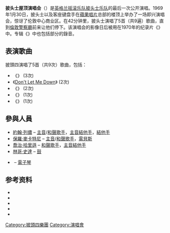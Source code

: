 {{noteTA
|G1=BE
|1=zh-cn:詹姆斯; zh-hk:占士; zh-tw:詹姆士;
|2=zh-cn:披头士; zh-tw:披頭四; zh-hk:披頭四;
|3=zh-cn:乐队;zh-tw:樂團;zh-hk:樂隊;zh-hant:樂團;zh-mo:樂隊;
}}
{{Infobox event
| title            = 披头士屋顶演唱会
| coordinates      = {{coord|51|30|37.48|N|0|8|23.13|W}}
| date             = 1969年1月30日
| location         = [[薩佛街|薩佛街3號]]
|participants = {{ubl
|[[約翰·藍儂|約翰·藍儂]]
|[[保羅·麥卡尼|保羅·麥卡尼]]
|[[喬治·哈里遜|喬治·哈里遜]]
|[[林哥·史達|林哥·史達]]
|[[比利·普雷斯顿|比利·普雷斯顿]]
}}
|blank1_label = 製作人
|blank1_data = [[佐治·馬丁|佐治·馬丁]]
|blank_label = 長度
|blank_data = 42分鐘
}}

'''披头士屋顶演唱会'''（{{lang-en|'''The Beatles' rooftop concert'''}}）是[[英格兰|英格兰]][[摇滚乐队|摇滚乐队]][[披头士乐队|披头士乐队]]的最后一次公开演唱。1969年1月30日，披头士以及客座键盘手{{link-en|比利·普雷斯顿|Billy Preston}}在[[蘋果唱片|蘋果唱片]]总部的楼顶上举办了一场即兴演唱会，惊讶了伦敦中心商业区。在42分钟里，披头士演唱了5首（共9遍）歌曲，直到[[倫敦警察廳|倫敦警察廳]]前来让他们停下。该演唱会的影像日后被用在1970年的纪录片《{{lang|en|Let It Be}}》中。专辑《{{lang|en|[[Let_It_Be|Let It Be]]}}》中也包括部分的錄音。

==表演歌曲==
披頭四演唱了5首（共9次）歌曲，包括：

* 《{{link-en|Get Back|Get Back}}》 (3次)
* 《[[Don't_Let_Me_Down|Don't Let Me Down]]》 (2次)
* 《{{link-en|I've Got a Feeling|I've Got a Feeling}}》 (2次)
* 《{{link-en|One After 909|One After 909}}》 (1次)
* 《{{link-en|Dig a Pony|Dig a Pony}}》 (1次)

==參與人員==
* [[約翰·藍儂|約翰·列儂]] – [[主音|主音]]/[[和聲歌手|和聲歌手]]，[[主音結他手|主音結他手]]，[[結他手|結他手]]
* [[保羅·麥卡尼|保羅·麥卡特尼]] – [[主音|主音]]/[[和聲歌手|和聲歌手]]，[[電貝斯|電貝斯]]
* [[喬治·哈里遜|喬治·哈里遜]] – [[和聲歌手|和聲歌手]]，[[主音結他手|主音結他手]]
* [[林哥·史達|林哥·史達]] – [[鼓|鼓]]
* {{link-en|比利·普雷斯顿|Billy Preston}} – [[電子琴|電子琴]]

==参考资料==
{{refbegin}}
* {{cite book|author=The Beatles|authorlink=The Beatles|title=The Beatles Anthology|year=2000|edition=1st|publisher=Chronicle Books|isbn=978-0-8118-3636-4|url=http://books.google.com/books?id=HWuQu8EMDKcC&dq|ref=harv|access-date=2014-12-02|archive-date=2020-08-19|archive-url=https://web.archive.org/web/20200819120323/https://books.google.com/books?id=HWuQu8EMDKcC&dq|dead-url=no}}
* {{cite book|last=Everett|first=Walter|authorlink=Walter Everett (musicologist)|title=The Beatles as Musicians: Revolver through the Anthology|publisher=Oxford University Press|year=1999|isbn=978-0-19-512941-0|url=http://books.google.com/books?id=1CAvwZPKTkoC&dq|ref=harv|access-date=2014-12-02|archive-date=2020-10-03|archive-url=https://web.archive.org/web/20201003165121/https://books.google.com/books?id=1CAvwZPKTkoC&dq|dead-url=no}}
* {{cite book |last=MacDonald |first=Ian |year=2005 |authorlink=Ian MacDonald |title=Revolution in the Head: The Beatles' Records and the Sixties |edition=3rd (2007) |publisher=Chicago Review Press |isbn=978-1-55652-733-3 |url=http://books.google.com/books?id=YJUWJhIbkccC&dq |ref=harv |access-date=2014-12-02 |archive-date=2020-11-19 |archive-url=https://web.archive.org/web/20201119231617/https://books.google.com/books?id=YJUWJhIbkccC&dq |dead-url=no }}
*{{cite book|last=Lewisohn |first=Mark |authorlink=Mark Lewisohn|year=1992|edition=2010| title = The Complete Beatles Chronicle:The Definitive Day-By-Day Guide To the Beatles' Entire Career |publisher=Chicago Review Press |isbn= 978-1-56976-534-0 |url= | ref = harv }}
*{{cite book|last=Perone|first=James E|title=Woodstock: An Encyclopedia of the Music and Art Fair – American history through music|url=https://archive.org/details/woodstockencyclo0000pero|publisher=Greenwood Publishing Group|year=2005|isbn=978-0-313-33057-5|ref=harv}}
{{refend}}

{{披头士乐队}}

{{DEFAULTSORT:Beatles' rooftop concert, The}}
[[Category:披頭四樂團|Category:披頭四樂團]]
[[Category:演唱會|Category:演唱會]]